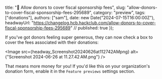   title: "🙏 Allow donors to cover fiscal sponsorship fees",
  slug: "allow-donors-to-cover-fiscal-sponsorship-fees-295689",
  category: "preview",
  tags: ["donations"],
  authors: ["sam"],
  date: new Date("2024-07-15T16:00:00Z"),
  headwayUrl: "https://changelog.hcb.hackclub.com/allow-donors-to-cover-fiscal-sponsorship-fees-295689" // published: true
});

If you've got donors feeling super generous, they can now check a box to cover the fees associated with their donations:


      
<Image src={headway_Screenshot20240626at112742AMpng} alt={"Screenshot 2024-06-26 at 11.27.42 AM.png"} />


That means more money for you! If you'd like this on your organization's donation form, enable it in the `Feature previews` settings section.
